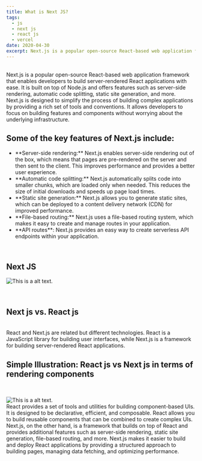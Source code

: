 ```yaml
---
title: What is Next JS?
tags:
  - js
  - next js
  - react js
  - vercel
date: 2020-04-30
excerpt: Next.js is a popular open-source React-based web application framework that enables developers to build server-rendered React applications with ease.
---
```

<br />
Next.js is a popular open-source React-based web application framework that enables developers to build server-rendered React applications with ease. It is built on top of Node.js and offers features such as server-side rendering, automatic code splitting, static site generation, and more.
<br />
Next.js is designed to simplify the process of building complex applications by providing a rich set of tools and conventions. It allows developers to focus on building features and components without worrying about the underlying infrastructure.
<br />
<h2 className="mdx-heading"> Some of the key features of Next.js include:</h2>
<ul className="mdx-bullet-list">
  <li>
    **Server-side rendering:** Next.js enables server-side rendering out of the box, which means that pages are pre-rendered on the server and then sent to the client. This improves performance and provides a better user experience.
  </li>
  <li>
  **Automatic code splitting:** Next.js automatically splits code into smaller chunks, which are loaded only when needed. This reduces the size of initial downloads and speeds up page load times.
  </li>
  <li>
  **Static site generation:** Next.js allows you to generate static sites, which can be deployed to a content delivery network (CDN) for improved performance.
  </li>
  <li>
  **File-based routing:** Next.js uses a file-based routing system, which makes it easy to create and manage routes in your application.
  </li>
  <li>
  **API routes**: Next.js provides an easy way to create serverless API endpoints within your application.
  </li>
</ul>
<br />
<h2 className="mdx-heading">Next JS</h2>

![This is a alt text.](https://gorzelinski.com/static/1db41e3ecd311724a15306b270d99dd9/6e87d/next-js-logo.png "This is a sample image.")

<br />
<h2 className="mdx-heading">Next js vs. React js</h2>
<br />
React and Next.js are related but different technologies. React is a JavaScript library for building user interfaces, while Next.js is a framework for building server-rendered React applications.

<br />
<h2 className="mdx-sub-heading"> Simple Illustration: React js vs Next js in terms of rendering components </h2>
<br />

![This is a alt text.](/assets/blogs_next-react.webp "This is a sample image.")
<br />
React provides a set of tools and utilities for building component-based UIs. It is designed to be declarative, efficient, and composable. React allows you to build reusable components that can be combined to create complex UIs.
<br />
Next.js, on the other hand, is a framework that builds on top of React and provides additional features such as server-side rendering, static site generation, file-based routing, and more. Next.js makes it easier to build and deploy React applications by providing a structured approach to building pages, managing data fetching, and optimizing performance.
<br />